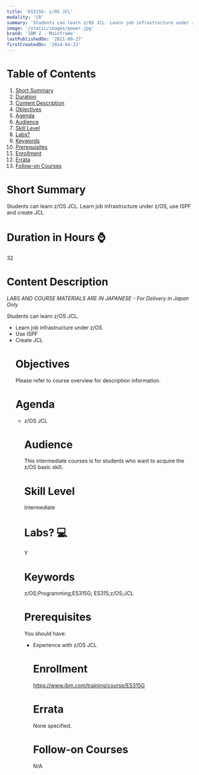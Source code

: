 ```yaml
---
title: 'ES315G: z/OS JCL'
modality: 'CR'
summary: 'Students can learn z/OS JCL. Learn job infrastructure under z/OS, use ISPF and create JCL'
image: '/static/images/power.jpg'
brand: 'IBM Z - Mainframe'
lastPublishedOn: '2021-09-27'
firstCreatedOn: '2014-04-23'
---
```

# Table of Contents
1.  [Short Summary](#short-summary)
2.  [Duration](#duration-in-hours-)
3.  [Content Description](#content-description)
4.  [Objectives](#objectives)
5.  [Agenda](#agenda)
6.  [Audience](#audience)
7.  [Skill Level](#skill-level)
8.  [Labs?](#labs-)
9.  [Keywords](#keywords)
10. [Prerequisites](#prerequisites)
11. [Enrollment](#enrollment)
12. [Errata](#errata)
13. [Follow-on Courses](#follow-on-courses)

# Short Summary
Students can learn z/OS JCL. Learn job infrastructure under z/OS, use ISPF and create JCL

# Duration in Hours ⌚
32

# Content Description
<p><em>LABS AND COURSE MATERIALS ARE IN JAPANESE - For Delivery in Japan Only</em></p>

<p>Students can learn z/OS JCL.</p>

<ul />
	<li />Learn job infrastructure under z/OS
	<li />Use ISPF
	<li />Create JCL


# Objectives
<p>Please refer to course overview for description information.</p>

# Agenda
<ul /><li />z/OS JCL

# Audience
<p>This intermediate courses is for students who want to acquire the z/OS basic skill.</p>

# Skill Level
Intermediate        

# Labs? 💻
Y

# Keywords
z/OS;Programming;ES315G; ES315;z/OS;JCL

# Prerequisites
<p>You should have:</p>

<ul />
	<li />Experience with z/OS JCL


# Enrollment
https://www.ibm.com/training/course/ES315G

# Errata
None specified.

# Follow-on Courses
N/A

